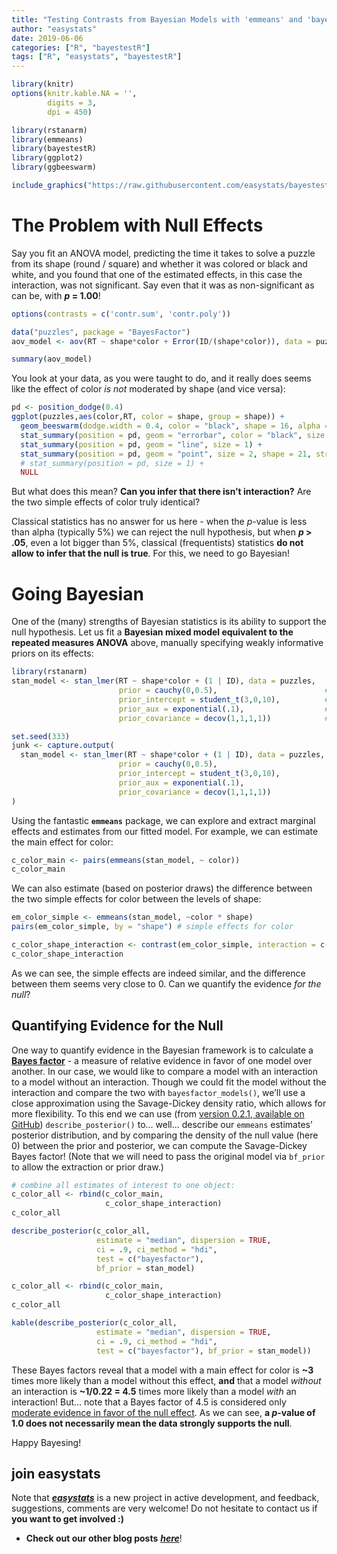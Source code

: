 ```yaml
---
title: "Testing Contrasts from Bayesian Models with 'emmeans' and 'bayestestR'"
author: "easystats"
date: 2019-06-06
categories: ["R", "bayestestR"]
tags: ["R", "easystats", "bayestestR"]
---
```



```r
library(knitr)
options(knitr.kable.NA = '',
        digits = 3,
        dpi = 450)

library(rstanarm)
library(emmeans)
library(bayestestR)
library(ggplot2)
library(ggbeeswarm)
```


```r
include_graphics("https://raw.githubusercontent.com/easystats/bayestestR/master/man/figures/logo.png")
```


# The Problem with Null Effects

Say you fit an ANOVA model, predicting the time it takes to solve a puzzle from its shape (round / square) and whether it was colored or black and white, and you found that one of the estimated effects, in this case the interaction, was not significant. Say even that it was as non-significant as can be, with ***p* = 1.00**!

```r
options(contrasts = c('contr.sum', 'contr.poly'))

data("puzzles", package = "BayesFactor")
aov_model <- aov(RT ~ shape*color + Error(ID/(shape*color)), data = puzzles)

summary(aov_model)
```

You look at your data, as you were taught to do, and it really does seems like the effect of color *is not* moderated by shape (and vice versa):
```r
pd <- position_dodge(0.4)
ggplot(puzzles,aes(color,RT, color = shape, group = shape)) +
  geom_beeswarm(dodge.width = 0.4, color = "black", shape = 16, alpha = 0.2) + 
  stat_summary(position = pd, geom = "errorbar", color = "black", size = 1, width = 0.2) +
  stat_summary(position = pd, geom = "line", size = 1) +
  stat_summary(position = pd, geom = "point", size = 2, shape = 21, stroke = 2, fill = "black") +
  # stat_summary(position = pd, size = 1) + 
  NULL
```

But what does this mean? **Can you infer that there isn't interaction?** Are the two simple effects of color truly identical?

Classical statistics has no answer for us here - when the *p*-value is less than alpha (typically 5%) we can reject the null hypothesis, but when ***p* > .05**, even a lot bigger than 5%, classical (frequentists) statistics **do not allow to infer that the null is true**. For this, we need to go Bayesian!

# Going Bayesian

One of the (many) strengths of Bayesian statistics is its ability to support the null hypothesis. Let us fit a **Bayesian mixed model equivalent to the repeated measures ANOVA** above, manually specifying weakly informative priors on its effects:

```r
library(rstanarm)
stan_model <- stan_lmer(RT ~ shape*color + (1 | ID), data = puzzles,
                        prior = cauchy(0,0.5),                        # as per Rouder et al., 2012
                        prior_intercept = student_t(3,0,10),          # weakly informative
                        prior_aux = exponential(.1),                  # weakly informative
                        prior_covariance = decov(1,1,1,1))            # weakly informative
```

```r
set.seed(333)
junk <- capture.output(
  stan_model <- stan_lmer(RT ~ shape*color + (1 | ID), data = puzzles,
                        prior = cauchy(0,0.5),
                        prior_intercept = student_t(3,0,10),
                        prior_aux = exponential(.1),
                        prior_covariance = decov(1,1,1,1))
)

```

Using the fantastic **`emmeans`** package, we can explore and extract marginal effects and estimates from our fitted model. For example, we can estimate the main effect for color:

```r
c_color_main <- pairs(emmeans(stan_model, ~ color))
c_color_main
```

We can also estimate (based on posterior draws) the difference between the two simple effects for color between the levels of shape:

```r
em_color_simple <- emmeans(stan_model, ~color * shape)
pairs(em_color_simple, by = "shape") # simple effects for color

c_color_shape_interaction <- contrast(em_color_simple, interaction = c("pairwise","pairwise"))
c_color_shape_interaction
```

As we can see, the simple effects are indeed similar, and the difference between them seems very close to 0. Can we quantify the evidence *for the null*?

## Quantifying Evidence for the Null

One way to quantify evidence in the Bayesian framework is to calculate a [**Bayes factor**](https://easystats.github.io/bayestestR/articles/bayes_factors.html) - a measure of relative evidence in favor of one model over another. In our case, we would like to compare a model with an interaction to a model without an interaction. Though we could fit the model without the interaction and compare the two with `bayesfactor_models()`, we'll use a close approximation using the Savage-Dickey density ratio, which allows for more flexibility. To this end we can use (from [version 0.2.1, available on GitHub](https://github.com/easystats/bayestestR)) `describe_posterior()` to... well... describe our `emmeans` estimates' posterior distribution, and by comparing the density of the null value (here 0) between the prior and posterior, we can compute the Savage-Dickey Bayes factor! (Note that we will need to pass the original model via `bf_prior` to allow the extraction or prior draw.)

```r
# combine all estimates of interest to one object:
c_color_all <- rbind(c_color_main,
                     c_color_shape_interaction)
c_color_all

describe_posterior(c_color_all,
                   estimate = "median", dispersion = TRUE,
                   ci = .9, ci_method = "hdi",
                   test = c("bayesfactor"),
                   bf_prior = stan_model)
```
```r
c_color_all <- rbind(c_color_main,
                     c_color_shape_interaction)
c_color_all

kable(describe_posterior(c_color_all,
                   estimate = "median", dispersion = TRUE,
                   ci = .9, ci_method = "hdi",
                   test = c("bayesfactor"), bf_prior = stan_model))
```

These Bayes factors reveal that a model with a main effect for color is **~3** times more likely than a model without this effect, **and** that a model *without* an interaction is **~1/0.22 = 4.5** times more likely than a model *with* an interaction! But... note that a Bayes factor of 4.5 is considered only [moderate evidence in favor of the null effect](https://easystats.github.io/report/articles/interpret_metrics.html#bayes-factor-bf). As we can see, **a *p*-value of 1.0 does not necessarily mean the data strongly supports the null**.

Happy Bayesing!



## join easystats

Note that [***easystats***](https://github.com/easystats) is a new project in active development, and feedback, suggestions, comments are very welcome! Do not hesitate to contact us if **you want to get involved :)**

- **Check out our other blog posts** [***here***](https://easystats.github.io/blog/posts/)!

